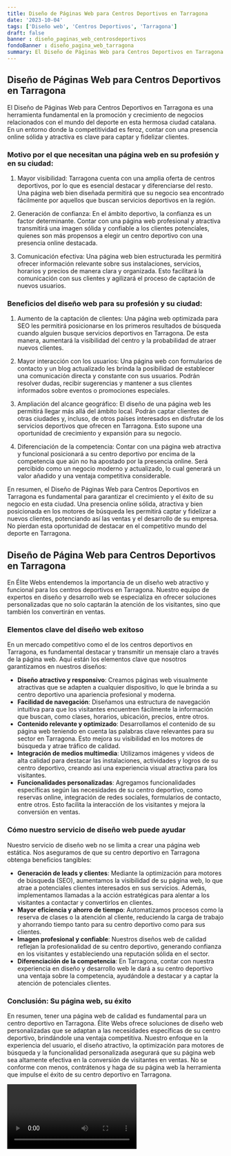 ```yaml
---
title: Diseño de Páginas Web para Centros Deportivos en Tarragona
date: '2023-10-04'
tags: ['Diseño web', 'Centros Deportivos', 'Tarragona']
draft: false
banner : diseño_paginas_web_centrosdeportivos
fondoBanner : diseño_pagina_web_tarragona
summary: El Diseño de Páginas Web para Centros Deportivos en Tarragona es una herramienta fundamental en la promoción y crecimiento de negocios relacionados con el mundo del deporte en esta hermosa ciudad catalana. En un entorno donde la competitividad es feroz, contar con una presencia online sólida y atractiva es clave para captar y fidelizar clientes.
---
```


## Diseño de Páginas Web para Centros Deportivos en Tarragona

El Diseño de Páginas Web para Centros Deportivos en Tarragona es una herramienta fundamental en la promoción y crecimiento de negocios relacionados con el mundo del deporte en esta hermosa ciudad catalana. En un entorno donde la competitividad es feroz, contar con una presencia online sólida y atractiva es clave para captar y fidelizar clientes.

### Motivo por el que necesitan una página web en su profesión y en su ciudad:

1. Mayor visibilidad: Tarragona cuenta con una amplia oferta de centros deportivos, por lo que es esencial destacar y diferenciarse del resto. Una página web bien diseñada permitirá que su negocio sea encontrado fácilmente por aquellos que buscan servicios deportivos en la región.

2. Generación de confianza: En el ámbito deportivo, la confianza es un factor determinante. Contar con una página web profesional y atractiva transmitirá una imagen sólida y confiable a los clientes potenciales, quienes son más propensos a elegir un centro deportivo con una presencia online destacada.

3. Comunicación efectiva: Una página web bien estructurada les permitirá ofrecer información relevante sobre sus instalaciones, servicios, horarios y precios de manera clara y organizada. Esto facilitará la comunicación con sus clientes y agilizará el proceso de captación de nuevos usuarios.

### Beneficios del diseño web para su profesión y su ciudad:

1. Aumento de la captación de clientes: Una página web optimizada para SEO les permitirá posicionarse en los primeros resultados de búsqueda cuando alguien busque servicios deportivos en Tarragona. De esta manera, aumentará la visibilidad del centro y la probabilidad de atraer nuevos clientes.

2. Mayor interacción con los usuarios: Una página web con formularios de contacto y un blog actualizado les brinda la posibilidad de establecer una comunicación directa y constante con sus usuarios. Podrán resolver dudas, recibir sugerencias y mantener a sus clientes informados sobre eventos o promociones especiales.

3. Ampliación del alcance geográfico: El diseño de una página web les permitirá llegar más allá del ámbito local. Podrán captar clientes de otras ciudades y, incluso, de otros países interesados en disfrutar de los servicios deportivos que ofrecen en Tarragona. Esto supone una oportunidad de crecimiento y expansión para su negocio.

4. Diferenciación de la competencia: Contar con una página web atractiva y funcional posicionará a su centro deportivo por encima de la competencia que aún no ha apostado por la presencia online. Será percibido como un negocio moderno y actualizado, lo cual generará un valor añadido y una ventaja competitiva considerable.

En resumen, el Diseño de Páginas Web para Centros Deportivos en Tarragona es fundamental para garantizar el crecimiento y el éxito de su negocio en esta ciudad. Una presencia online sólida, atractiva y bien posicionada en los motores de búsqueda les permitirá captar y fidelizar a nuevos clientes, potenciando así las ventas y el desarrollo de su empresa. No pierdan esta oportunidad de destacar en el competitivo mundo del deporte en Tarragona.

<GifSeo />

<Cta />

## Diseño de Página Web para Centros Deportivos en Tarragona

En Élite Webs entendemos la importancia de un diseño web atractivo y funcional para los centros deportivos en Tarragona. Nuestro equipo de expertos en diseño y desarrollo web se especializa en ofrecer soluciones personalizadas que no solo captarán la atención de los visitantes, sino que también los convertirán en ventas. 

### Elementos clave del diseño web exitoso

En un mercado competitivo como el de los centros deportivos en Tarragona, es fundamental destacar y transmitir un mensaje claro a través de la página web. Aquí están los elementos clave que nosotros garantizamos en nuestros diseños:

- **Diseño atractivo y responsivo**: Creamos páginas web visualmente atractivas que se adapten a cualquier dispositivo, lo que le brinda a su centro deportivo una apariencia profesional y moderna. 
- **Facilidad de navegación**: Diseñamos una estructura de navegación intuitiva para que los visitantes encuentren fácilmente la información que buscan, como clases, horarios, ubicación, precios, entre otros.
- **Contenido relevante y optimizado**: Desarrollamos el contenido de su página web teniendo en cuenta las palabras clave relevantes para su sector en Tarragona. Esto mejora su visibilidad en los motores de búsqueda y atrae tráfico de calidad.
- **Integración de medios multimedia**: Utilizamos imágenes y videos de alta calidad para destacar las instalaciones, actividades y logros de su centro deportivo, creando así una experiencia visual atractiva para los visitantes.
- **Funcionalidades personalizadas**: Agregamos funcionalidades específicas según las necesidades de su centro deportivo, como reservas online, integración de redes sociales, formularios de contacto, entre otros. Esto facilita la interacción de los visitantes y mejora la conversión en ventas.

### Cómo nuestro servicio de diseño web puede ayudar

Nuestro servicio de diseño web no se limita a crear una página web estática. Nos aseguramos de que su centro deportivo en Tarragona obtenga beneficios tangibles:

- **Generación de leads y clientes**: Mediante la optimización para motores de búsqueda (SEO), aumentamos la visibilidad de su página web, lo que atrae a potenciales clientes interesados en sus servicios. Además, implementamos llamadas a la acción estratégicas para alentar a los visitantes a contactar y convertirlos en clientes.
- **Mayor eficiencia y ahorro de tiempo**: Automatizamos procesos como la reserva de clases o la atención al cliente, reduciendo la carga de trabajo y ahorrando tiempo tanto para su centro deportivo como para sus clientes.
- **Imagen profesional y confiable**: Nuestros diseños web de calidad reflejan la profesionalidad de su centro deportivo, generando confianza en los visitantes y estableciendo una reputación sólida en el sector.
- **Diferenciación de la competencia**: En Tarragona, contar con nuestra experiencia en diseño y desarrollo web le dará a su centro deportivo una ventaja sobre la competencia, ayudándole a destacar y a captar la atención de potenciales clientes.

### Conclusión: Su página web, su éxito

En resumen, tener una página web de calidad es fundamental para un centro deportivo en Tarragona. Élite Webs ofrece soluciones de diseño web personalizadas que se adaptan a las necesidades específicas de su centro deportivo, brindándole una ventaja competitiva. Nuestro enfoque en la experiencia del usuario, el diseño atractivo, la optimización para motores de búsqueda y la funcionalidad personalizada asegurará que su página web sea altamente efectiva en la conversión de visitantes en ventas. No se conforme con menos, contrátenos y haga de su página web la herramienta que impulse el éxito de su centro deportivo en Tarragona.

<Video />

<CtaBot job='Centros Deportivos' city='Tarragona'/>

<Gmaps query='Tarragona+españa+maps' />